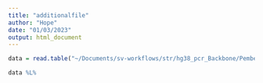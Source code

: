 ```yaml
---
title: "additionalfile"
author: "Hope"
date: "01/03/2023"
output: html_document
---
```


```r
data = read.table("~/Documents/sv-workflows/str/hg38_pcr_Backbone/Pemberton_AdditionalFile1_11242009.txt", header = TRUE)

data %L% 
```

